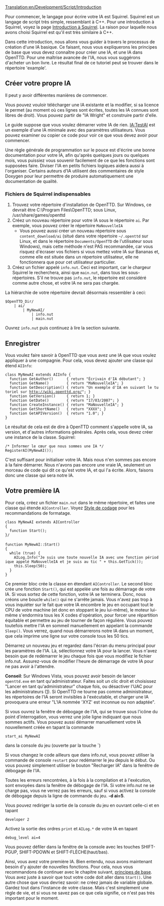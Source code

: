[[Translation:en/Development/Script/Introduction]]


{{fr/NonIA}}

Pour commencer, le langage pour écrire votre IA est Squirrel. Squirrel est un langage de script très simple, ressemblant à C++. Pour une introduction à Squirrel, voyez la page [[fr/Development/Script/IA/Squirrel|Introduction à Squirrel]]. La raison pour laquelle nous avons choisi Squirrel est qu'il est très similaire à C++.

Dans cette introduction, nous allons vous guider à travers le processus de création d'une IA basique. Ce faisant, nous vous expliquerons les principes de base que vous devez connaître pour créer une IA, et une IA dans OpenTTD. Pour une maîtrise avancée de l'IA, nous vous suggérons d'acheter un bon livre. Le résultat final de ce tutoriel peut se trouver dans le répertoire 'example'.

==Créer votre propre IA==
Il peut y avoir différentes manières de commencer.

Vous pouvez vouloir télécharger une IA existante et la modifier, si sa licence le permet (au moment où ces lignes sont écrites, toutes les IA connues sont libres de droit). Vous pouvez partir de "IA Wright" et construire  partir d'elle.

Le guide suppose que vous voulez démarrer votre IA de rien. [[fr/Development/Script/IA/TestAI|IA:TestAI]] est un exemple d'une IA minimale avec des paramètres utilisateurs. Vous pouvez examiner ou copier ce code pour voir ce que vous devez avoir pour commencer.

Une règle générale de programmation sur le pouce est d'écrire une bonne documentation pour votre IA, afin qu'après quelques jours ou quelques mois, vous puissiez vous souvenir facilement de ce que les fonctions sont supposées faire. Diviser l'IA en petits fichiers logiques aidera aussi à l'organiser. Certains auteurs d'IA utilisent des commentaires de style Doxygen pour leur permettre de produire automatiquement une documentation de qualité.

===Fichiers de Squirrel indispensables===
# Trouvez votre répertoire d'installation de OpenTTD. Sur Windows, ce devrait être C:\Program Files\OpenTTD; sous Linux, /usr/share/games/openttd
# Créez un nouveau répertoire pour votre IA sous le répertoire <code>ai</code>. Par exemple, vous pouvez créer le répertoire <code>MaNouvelleIA</code>
#* Vous pouvez aussi créer un nouveau répertoire sous <code>content_download/ai</code> (situé dans votre répertoire <code>~/.openttd</code> sur Linux, et dans le répertoire <code>Documents/OpenTTD</code> de l'utilisateur sous Windows), mais cette méthode n'est PAS recommandée, car vous risquez d'écraser vos fichiers si vous mettez votre IA sur Bananas et, comme elle est située dans un répertoire utilisateur, elle ne fonctionnera que pour cet utilisateur particulier.
# Créez un fichier appelé <code>info.nut</code>. Ceci est important, car le chargeur Squirrel le recherchera, ainsi que <code>main.nut</code>, dans tous les sous-répertoires. S'il ne trouve pas <code>info.nut</code>, le répertoire est considéré comme autre chose, et votre IA ne sera pas chargée.

La hiérarchie de votre répertoire devrait désormais ressembler à ceci:
<pre>
$OpenTTD_Dir/
    | ai/
        | MyNewAI/
            | info.nut 
            | main.nut
</pre>

Ouvrez <code>info.nut</code> puis continuez à lire la section suivante.

==Enregistrer==

Vous voulez faire savoir à OpenTTD que vous avez une IA que vous voulez appliquer à une compagnie. Pour cela, vous devez ajouter une classe qui étend <code>AIInfo</code>:

 class MyNewAI extends AIInfo {
   function GetAuthor()      { return "Écrivain d'IA débutant"; }
   function GetName()        { return "MaNouvelleIA"; }
   function GetDescription() { return "Un exemple d'IA en suivant le tutoriel sur http://wiki.openttd.org/"; }
   function GetVersion()     { return 1; }
   function GetDate()        { return "17/03/2007"; }
   function CreateInstance() { return "MaNouvelleIA"; }
   function GetShortName()   { return "XXXX"; }
   function GetAPIVersion()  { return "1.0"; }
 }

Le résultat de cela est de dire à OpenTTD comment s'appelle votre IA, sa version, et d'autres informations générales. Après cela, vous devez créer une instance de la classe.
Squirrel:

 /* Informer le cœur que nous sommes une IA */
 RegisterAI(MyNewAI());

C'est suffisant pour initialiser votre IA. Mais nous n'en sommes pas encore à la faire démarrer. Nous n'avons pas encore une vraie IA, seulement un morceau de code qui dit ce qu'est votre IA, et qui l'a écrite. Alors, faisons donc une classe qui sera notre IA.

==Votre première IA==

Pour cela, créez un fichier <code>main.nut</code> dans le même répertoire, et faites une classe qui étende <code>AIController</code>. Voyez [[fr/Development/Style de codage|Style de codage]] pour les recommandations de formatage.

 class MyNewAI extends AIController 
 {
   function Start();
 }/
 
 function MyNewAI::Start()
 {
   while (true) {
     AILog.Info("Je suis une toute nouvelle IA avec une fonction périodique appelé MaNouvelleIA et je suis au tic " + this.GetTick());
     this.Sleep(50);
   }
 }

Ce premier bloc crée la classe en étendant <code>AIController</code>. Le second bloc crée une fonction <code>Start()</code>, qui est appelée une fois au démarrage de votre IA. Si vous sortez de cette fonction, votre IA se terminera. Donc, nous créons une boucle <code>while()</code> qui ne s'arrête jamais.
Vous n'avez pas trop à vous inquiéter sur le fait que votre IA encombre le jeu en occupant tout le CPU de votre machine (et donc en stoppant le jeu lui-même), le moteur lui-même s'endormira tous les X codes d'opération, pour forcer une répartition équitable et permettre au jeu de tourner de façon régulière. Vous pouvez toutefois mettre l'IA en sommeil manuellement en appelant la commande <code>Sleep()</code>. Vous verrez, quand nous démarrerons notre IA dans un moment, que cela imprime une ligne sur votre console tous les 50 tics.

Démarrez un nouveau jeu et regardez dans l'écran du menu principal pour les paramètres de l'IA. Là, sélectionnez votre IA pour la lancer. Vous n'avez besoin que de redémarrer le jeu chaque fois que vous modifiez le fichier info.nut. Assurez-vous de modifier l'heure de démarrage de votre IA pour ne pas avoir à l'attendre.

'''Conseil''':
Sur Windows Vista, vous pouvez avoir besoin de lancer <code>openttd.exe</code> en tant qu'administrateur. Faites soit un clic droit et choisissez "Lancer en tant qu'administrateur" chaque fois, ou désactiver l'UAC pour les administrateurs ([http://www.howtogeek.com/howto/windows-vista/disable-user-account-controluac-for-administrators-only/]).
Si OpenTTD ne tourne pas comme administrateur, les répertoires de l'IA seront invisibles à l'exécutable, et charger une IA provoquera une erreur "L'IA nommée 'XYZ' est inconnue ou non adaptée". 

Si vous ouvrez la fenêtre de débogage de l'IA, qui se trouve sous l'icône du point d'interrogation, vous verrez une jolie ligne indiquant que nous sommes actifs. Vous pouvez aussi démarrer manuellement votre IA nouvellement créée en tapant la commande
 start_ai MyNewAI
dans la console du jeu (ouverte par la touche '''`''')

Si vous changez le code ailleurs que dans info.nut, vous pouvez utiliser la commande de console <code>restart</code> pour redémarrer le jeu depuis le début. Ou vous pouvez simplement utiliser le bouton "Recharger IA" dans la fenêtre de débogage de l'IA.

Toutes les erreurs rencontrées, à la fois à la compilation et à l'exécution, sont envoyées dans la fenêtre de débogage de l'IA. Si votre info.nut ne se charge pas, vous ne verrez pas les erreurs, sauf si vous activez la console de débogage depuis la ligne de commande du jeu. '''-d ai=5'''.


Vous pouvez rediriger la sortie de la console du jeu en ouvrant celle-ci et en tapant
 developer 2
Activez la sortie des ordres <code>print</code> et <code>AILog.*</code> de votre IA en tapant
 debug_level ai=4

Vous pouvez défiler dans la fenêtre de la console avec les touches SHIFT-PGUP, SHIFT-PDOWN et SHIFT-FLÈCHE(haut/bas).

Ainsi, vous avez votre première IA. Bien entendu, nous avons maintenant besoin d'y ajouter de nouvelles fonctions. Pour cela, nous vous recommandons de continuer avec le chapitre suivant, [[fr/Development/Script/IA/Principes de base|principes de base]]. Vous avez juste à savoir que tout votre code doit aller dans <code>Start()</code>. Une autre chose que vous devriez savoir: ne créez jamais de variable globale. Gardez tout dans l'instance de votre classe. Mais c'est simplement une règle de vie, et si vous ne savez pas ce que cela signifie, ce n'est pas très important pour le moment.